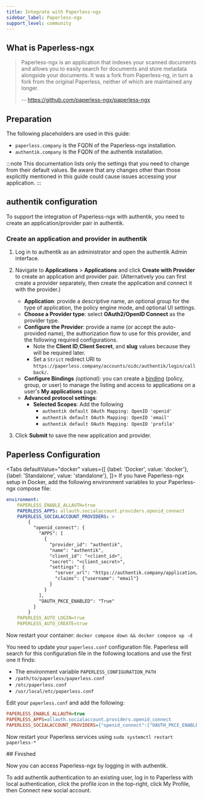 ```yaml
---
title: Integrate with Paperless-ngx
sidebar_label: Paperless-ngx
support_level: community
---
```


## What is Paperless-ngx

> Paperless-ngx is an application that indexes your scanned documents and allows you to easily search for documents and store metadata alongside your documents. It was a fork from Paperless-ng, in turn a fork from the original Paperless, neither of which are maintained any longer.
>
> -- https://github.com/paperless-ngx/paperless-ngx

## Preparation

The following placeholders are used in this guide:

- `paperless.company` is the FQDN of the Paperless-ngx installation.
- `authentik.company` is the FQDN of the authentik installation.

:::note
This documentation lists only the settings that you need to change from their default values. Be aware that any changes other than those explicitly mentioned in this guide could cause issues accessing your application.
:::

## authentik configuration

To support the integration of Paperless-ngx with authentik, you need to create an application/provider pair in authentik.

### Create an application and provider in authentik

1. Log in to authentik as an administrator and open the authentik Admin interface.
2. Navigate to **Applications** > **Applications** and click **Create with Provider** to create an application and provider pair. (Alternatively you can first create a provider separately, then create the application and connect it with the provider.)
    - **Application**: provide a descriptive name, an optional group for the type of application, the policy engine mode, and optional UI settings.
    - **Choose a Provider type**: select **OAuth2/OpenID Connect** as the provider type.
    - **Configure the Provider**: provide a name (or accept the auto-provided name), the authorization flow to use for this provider, and the following required configurations.
        - Note the **Client ID**,**Client Secret**, and **slug** values because they will be required later.
        - Set a `Strict` redirect URI to `https://paperless.company/accounts/oidc/authentik/login/callback/`.
    - **Configure Bindings** _(optional)_: you can create a [binding](/docs/add-secure-apps/flows-stages/bindings/) (policy, group, or user) to manage the listing and access to applications on a user's **My applications** page.
    - **Advanced protocol settings**:
        - **Selected Scopes**: Add the following
            - `authentik default OAuth Mapping: OpenID 'openid'`
            - `authentik default OAuth Mapping: OpenID 'email'`
            - `authentik default OAuth Mapping: OpenID 'profile'`

3. Click **Submit** to save the new application and provider.

## Paperless Configuration


<Tabs
  defaultValue="docker"
  values={[
    {label: 'Docker', value: 'docker'},
    {label: 'Standalone', value: 'standalone'},
  ]}>
  <TabItem value="docker">
If you have Paperless-ngx setup in Docker, add the following environment variables to your Paperless-ngx compose file:

```yaml
environment:
    PAPERLESS_ENABLE_ALLAUTH=true
    PAPERLESS_APPS: allauth.socialaccount.providers.openid_connect
    PAPERLESS_SOCIALACCOUNT_PROVIDERS: >
        {
          "openid_connect": {
            "APPS": [
              {
                "provider_id": "authentik",
                "name": "authentik",
                "client_id": "<client_id>",
                "secret": "<client_secret>",
                "settings": {
                  "server_url": "https://authentik.company/application/o/<application_slug>/.well-known/openid-configuration"
                  "claims": {"username": "email"}
                }
              }
            ],
            "OAUTH_PKCE_ENABLED": "True"
          }
        }
    PAPERLESS_AUTO_LOGIN=true
    PAPERLESS_AUTO_CREATE=true
```

Now restart your container:
`docker compose down && docker compose up -d`

  </TabItem>
  <TabItem value="standalone">

You need to update your `paperless.conf` configuration file. Paperless will search for this configuration file in the following locations and use the first one it finds:

- The environment variable `PAPERLESS_CONFIGURATION_PATH`
- `/path/to/paperless/paperless.conf`
- `/etc/paperless.conf`
- `/usr/local/etc/paperless.conf`

Edit your `paperless.conf` and add the following:

```ini
PAPERLESS_ENABLE_ALLAUTH=true
PAPERLESS_APPS=allauth.socialaccount.providers.openid_connect
PAPERLESS_SOCIALACCOUNT_PROVIDERS={"openid_connect":{"OAUTH_PKCE_ENABLED":true,"APPS":[{"provider_id":"authentik","name":"authentik","client_id":"<Client ID>","secret":"<Client Secret>","settings":{"server_url":"https://authentik.company/application/o/paperless/.well-known/openid-configuration"}}]}}
```

Now restart your Paperless services using `sudo systemctl restart paperless-*`

  </TabItem>
</Tabs>
## Finished

Now you can access Paperless-ngx by logging in with authentik.

To add authentik authentication to an existing user, log in to Paperless with local authentication, click the profile icon in the top-right, click My Profile, then Connect new social account.
